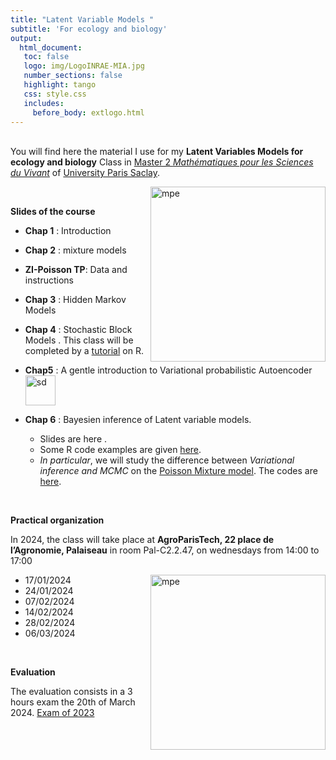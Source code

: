```yaml
---
title: "Latent Variable Models "
subtitle: 'For ecology and biology'
output: 
  html_document:
   toc: false
   logo: img/LogoINRAE-MIA.jpg
   number_sections: false
   highlight: tango
   css: style.css
   includes:
     before_body: extlogo.html
---
```


<br>
You will find here the material I use for my **Latent Variables Models for ecology and biology** Class  in [Master 2  *Mathématiques pour les Sciences du Vivant*](https://sites.google.com/view/m2-msv/) of [University Paris Saclay](https://www.universite-paris-saclay.fr/en/education/master/mathematics-and-applications/m2-mathematiques-pour-les-sciences-du-vivant). 

<img src="img/HMM.png" alt="mpe" width = "280px" align="right"> </img>

<br>

**Slides of the course**

  * **Chap 1** : Introduction [<i class="fa fa-download"></i>](LatentVariablesModels/chap1_LVM_Intro.pdf)
  * **Chap 2** : mixture models [<i class="fa fa-download"></i>](LatentVariablesModels/chap2_LVM_Mixtures.pdf)
  * **ZI-Poisson TP**:  Data [<i class="fa fa-download"></i>](LatentVariablesModels/BarentsFish.csv) and instructions [<i class="fa fa-download"></i>](LatentVariablesModels/TP_ZIP.pdf) 
  * **Chap 3** : Hidden Markov Models  [<i class="fa fa-download"></i>](LatentVariablesModels/chap3_LVM_HMM.pdf)
  * **Chap 4** : Stochastic Block Models [<i class="fa fa-download"></i>](LatentVariablesModels/chap4_LVM_SBM_LBM.pdf). This class will be completed by a  [tutorial](LatentVariablesModels/TutorialBM.html) on R. 
  
   
  * **Chap5** : A gentle introduction to Variational probabilistic Autoencoder  [<i class="fa fa-download"></i>](LatentVariablesModels/chap5_LVM_VAE.pdf)    <img src="img/icons8-nouveau-48.png" alt="sd" width = "48px" style="display: inline-block; margin: 0" > </img> 
  
  
  * **Chap 6** : Bayesien inference of Latent variable models. 
       - Slides are here [<i class="fa fa-download"></i>](LatentVariablesModels/chap5_LVM_bayesian_main.pdf). 
       - Some R code examples are given [here](bayesian_stat.html).  
       - *In particular*, we will study the difference between *Variational inference and MCMC* on the [Poisson Mixture model](BayesianClassMaterial/PoissonMixtureVBversusMCMC.html). The codes are [here](BayesianClassMaterial/PoissonMixtureVB.zip). 


   
<br>

**Practical organization**
    
In 2024, the class will take place at **AgroParisTech, 22 place de l'Agronomie, Palaiseau** in room Pal-C2.2.47, on wednesdays from 14:00 to 17:00

<img src="img/bee.jpeg" alt="mpe" width = "280px" align="right"> </img>

  * 17/01/2024
  * 24/01/2024
  * 07/02/2024 
  * 14/02/2024 
  * 28/02/2024 
  * 06/03/2024

<br>

**Evaluation**

The evaluation consists in a 3 hours exam  the 20th of March 2024.  [Exam of 2023](LatentVariablesModels/examen_2023.pdf) 
 

